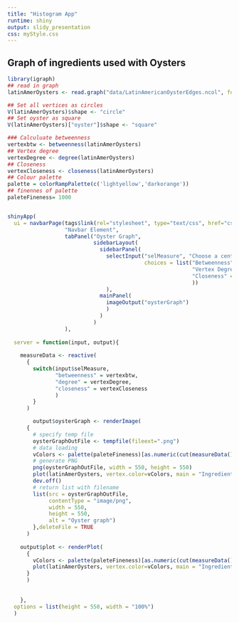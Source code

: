 ```yaml
---
title: "Histogram App"
runtime: shiny
output: slidy_presentation
css: myStyle.css
---
```


## Graph of ingredients used with Oysters


```r
library(igraph)
## read in graph
latinAmerOysters <- read.graph("data/LatinAmericanOysterEdges.ncol", format = "ncol", directed=FALSE)

## Set all vertices as circles
V(latinAmerOysters)$shape <- "circle"
## Set oyster as square
V(latinAmerOysters)["oyster"]$shape <- "square"

### Calculuate betweenness
vertexbtw <- betweenness(latinAmerOysters)
## Vertex degree
vertexDegree <- degree(latinAmerOysters)
## Closeness
vertexCloseness <- closeness(latinAmerOysters)
## Colour palette
palette = colorRampPalette(c('lightyellow','darkorange'))
## finennes of palette
paleteFineness= 1000


shinyApp(
  ui = navbarPage(tags$link(rel="stylesheet", type="text/css", href="css/myStyle.css"),
                  "Navbar Element",
                  tabPanel("Oyster Graph",
                           sidebarLayout(
                             sidebarPanel(
                               selectInput("selMeasure", "Choose a centrality measure",
                                           choices = list("Betweenness" = "betweenness",
                                                          "Vertex Degree" = "degree",
                                                          "Closeness" = "closeness"
                                                          ))
                               ),
                             mainPanel(
                               imageOutput("oysterGraph")
                               )
                             )
                           )
                  ),
  
  server = function(input, output){
    
    measureData <- reactive(
      {
        switch(input$selMeasure, 
               "betweenness" = vertexbtw,
               "degree" = vertexDegree,
               "closeness" = vertexCloseness
               )
        }
      )

        output$oysterGraph <- renderImage(
      {
        # specify temp file
        oysterGraphOutFile <- tempfile(fileext=".png")
        # data loading
        vColors <- palette(paleteFineness)[as.numeric(cut(measureData(),breaks = paleteFineness))]
        # generate PNG
        png(oysterGraphOutFile, width = 550, height = 550)
        plot(latinAmerOysters, vertex.color=vColors, main = "Ingredients used with oysters in Latin American recipes")
        dev.off()
        # return list with filename
        list(src = oysterGraphOutFile,
             contentType = "image/png",
             width = 550,
             height = 550,
             alt = "Oyster graph")
        },deleteFile = TRUE
      )
    
    output$plot <- renderPlot(
      {
        vColors <- palette(paleteFineness)[as.numeric(cut(measureData(),breaks = paleteFineness))]
        plot(latinAmerOysters, vertex.color=vColors, main = "Ingredients used with oysters in Latin American recipes",vertex.size = 20)
      }
      )
    
    
    },
  options = list(height = 550, width = "100%")
  )
```


